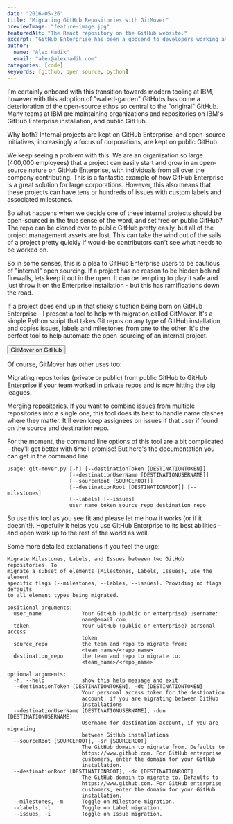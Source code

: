 ```yaml
---
date: "2016-05-26"
title: "Migrating GitHub Repositories with GitMover"
previewImage: "feature-image.jpg"
featuredAlt: "The React repository on the GitHub website."
excerpt: "GitHub Enterprise has been a godsend to developers working at companies that need to keep code on their own servers. GitHub was a distant dream at IBM before GitHub Enterprise, and now many of our teams use it. In fact, GitHub is so popular as a project management tool, many teams have done away with Jira and the like in favor of GitHub issues and ZenHub."
author:
  name: "Alex Hadik"
  email: "alex@alexhadik.com"
categories: [code]
keywords: [github, open source, python]
---
```


I'm certainly onboard with this transition towards modern tooling at IBM, however with this adoption of "walled-garden" GitHubs has come a deterioration of the open-source ethos so central to the "original" GitHub. Many teams at IBM are maintaining organizations and repositories on IBM's GitHub Enterprise installation, and public GitHub.

Why both? Internal projects are kept on GitHub Enterprise, and open-source initiatives, increasingly a focus of corporations, are kept on public GitHub.

We keep seeing a problem with this. We are an organization so large (400,000 employees) that a project can easily start and grow in an open-source nature on GitHub Enterprise, with individuals from all over the company contributing. This is a fantastic example of how GitHub Enterprise is a great solution for large corporations. However, this also means that these projects can have tens or hundreds of issues with custom labels and associated milestones.

So what happens when we decide one of these internal projects should be open-sourced in the true sense of the word, and set free on public GitHub? The repo can be cloned over to public GitHub pretty easily, but all of the project management assets are lost. This can take the wind out of the sails of a project pretty quickly if would-be contributors can't see what needs to be worked on.

So in some senses, this is a plea to GitHub Enterprise users to be cautious of "internal" open sourcing. If a project has no reason to be hidden behind firewalls, lets keep it out in the open. It can be tempting to play it safe and just throw it on the Enterprise installation - but this has ramifications down the road.

If a project does end up in that sticky situation being born on GitHub Enterprise - I present a tool to help with migration called GitMover. It's a simple Python script that takes Git repos on any type of GitHub installation, and copies issues, labels and milestones from one to the other. It's the perfect tool to help automate the open-sourcing of an internal project.

<Button iconLeft="fab fa-github" href="https://github.com/ahadik/git_mover" hasBorder>GitMover on GitHub</Button>

Of course, GitMover has other uses too:

Migrating repositories (private or public) from public GitHub to GitHub Enterprise if your team worked in private repos and is now hitting the big leagues.

Merging repositories. If you want to combine issues from multiple repositories into a single one, this tool does its best to handle name clashes where they matter. It'll even keep assignees on issues if that user if found on the source and destination repo.

For the moment, the command line options of this tool are a bit complicated - they'll get better with time I promise! But here's the documentation you can get in the command line:


```
usage: git-mover.py [-h] [--destinationToken [DESTINATIONTOKEN]]
                    [--destinationUserName [DESTINATIONUSERNAME]]
                    [--sourceRoot [SOURCEROOT]]
                    [--destinationRoot [DESTINATIONROOT]] [--milestones]
                    [--labels] [--issues]
                    user_name token source_repo destination_repo
```

So use this tool as you see fit and please let me how it works (or if it doesn't!). Hopefully it helps you use GitHub Enterprise to its best abilities - and open work up to the rest of the world as well.

Some more detailed explanations if you feel the urge:

```
Migrate Milestones, Labels, and Issues between two GitHub repositories. To
migrate a subset of elements (Milestones, Labels, Issues), use the element
specific flags (--milestones, --lables, --issues). Providing no flags defaults
to all element types being migrated.

positional arguments:
  user_name             Your GitHub (public or enterprise) username:
                        name@email.com
  token                 Your GitHub (public or enterprise) personal access
                        token
  source_repo           the team and repo to migrate from:
                        <team_name>/<repo_name>
  destination_repo      the team and repo to migrate to:
                        <team_name>/<repo_name>

optional arguments:
  -h, --help            show this help message and exit
  --destinationToken [DESTINATIONTOKEN], -dt [DESTINATIONTOKEN]
                        Your personal access token for the destination
                        account, if you are migrating between GitHub
                        installations
  --destinationUserName [DESTINATIONUSERNAME], -dun [DESTINATIONUSERNAME]
                        Username for destination account, if you are migrating
                        between GitHub installations
  --sourceRoot [SOURCEROOT], -sr [SOURCEROOT]
                        The GitHub domain to migrate from. Defaults to
                        https://www.github.com. For GitHub enterprise
                        customers, enter the domain for your GitHub
                        installation.
  --destinationRoot [DESTINATIONROOT], -dr [DESTINATIONROOT]
                        The GitHub domain to migrate to. Defaults to
                        https://www.github.com. For GitHub enterprise
                        customers, enter the domain for your GitHub
                        installation.
  --milestones, -m      Toggle on Milestone migration.
  --labels, -l          Toggle on Label migration.
  --issues, -i          Toggle on Issue migration.
```